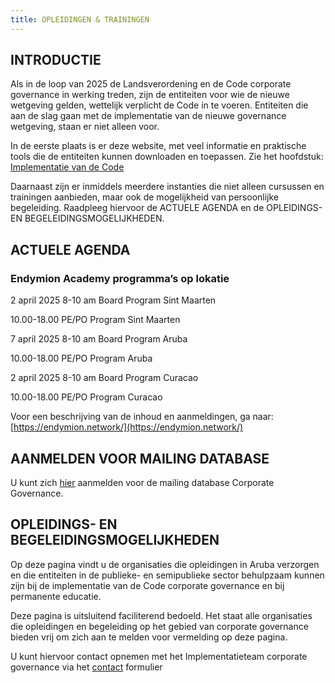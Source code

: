 ```yaml
---
title: OPLEIDINGEN & TRAININGEN  
---
```


## INTRODUCTIE

Als in de loop van 2025 de Landsverordening en de Code corporate governance in
werking treden, zijn de entiteiten voor wie de nieuwe wetgeving gelden,
wettelijk verplicht de Code in te voeren. Entiteiten die aan de slag gaan met de
implementatie van de nieuwe governance wetgeving, staan er niet alleen voor.

In de eerste plaats is er deze website, met veel informatie en praktische tools
die de entiteiten kunnen downloaden en toepassen. Zie het hoofdstuk:
<u>Implementatie van de Code</u>

Daarnaast zijn er inmiddels meerdere instanties die niet alleen cursussen en
trainingen aanbieden, maar ook de mogelijkheid van persoonlijke begeleiding.
Raadpleeg hiervoor de ACTUELE AGENDA en de OPLEIDINGS- EN
BEGELEIDINGSMOGELIJKHEDEN.

## ACTUELE AGENDA

### Endymion Academy programma’s op lokatie

2 april 2025 8-10 am Board Program Sint Maarten

10.00-18.00 PE/PO Program Sint Maarten

7 april 2025 8-10 am Board Program Aruba

10.00-18.00 PE/PO Program Aruba

2 april 2025 8-10 am Board Program Curacao

10.00-18.00 PE/PO Program Curacao

Voor een beschrijving van de inhoud en aanmeldingen, ga naar:
[https://endymion.network/](https://endymion.network/)

## AANMELDEN VOOR MAILING DATABASE

U kunt zich <u>hier</u> aanmelden voor de mailing database Corporate Governance.

## OPLEIDINGS- EN BEGELEIDINGSMOGELIJKHEDEN

Op deze pagina vindt u de organisaties die opleidingen in Aruba verzorgen en die
entiteiten in de publieke- en semipublieke sector behulpzaam kunnen zijn bij de
implementatie van de Code corporate governance en bij permanente educatie.

Deze pagina is uitsluitend faciliterend bedoeld. Het staat alle organisaties die
opleidingen en begeleiding op het gebied van corporate governance bieden vrij om
zich aan te melden voor vermelding op deze pagina.

U kunt hiervoor contact opnemen met het Implementatieteam corporate governance
via het [contact](/contact) formulier

